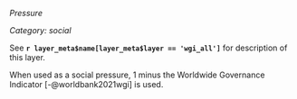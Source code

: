 *Pressure*

*Category: social*

See **`r layer_meta$name[layer_meta$layer == 'wgi_all']`** for description of this layer.

When used as a social pressure, 1 minus the Worldwide Governance Indicator [-@worldbank2021wgi] is used. 
